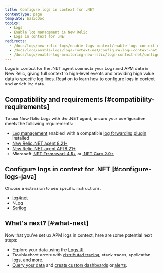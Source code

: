 ```yaml
---
title: Configure logs in context for .NET
contentType: page
template: basicDoc
topics:
  - Logs
  - Enable log management in New Relic
  - Logs in context for .NET
redirects:
  - /docs/logs/new-relic-logs/enable-logs-context/enable-logs-context-net
  - /docs/logs/enable-logs/logs-context-net/configure-logs-context-net
  - /docs/logs/enable-log-monitoring-new-relic/logs-context-net/configure-logs-context-net
---
```


Logs in context for the .NET agent connects your Logs and APM data in New Relic, giving full context to high-level events and providing high value data to specific log lines. Read on to learn how to configure logs in context and enrich log data.

## Compatibility and requirements [#compatibility-requirements]

To use New Relic Logs with the .NET agent, ensure your configuration meets the following requirements:

* [Log management](/docs/introduction-new-relic-logs) enabled, with a compatible [log forwarding plugin](/docs/logs/enable-logs/enable-logs/enable-new-relic-logs#enable-logs) installed
* [New Relic .NET agent 8.21+](https://docs.newrelic.com/docs/release-notes/agent-release-notes/net-release-notes)
* [New Relic .NET agent API 8.21+](https://docs.newrelic.com/docs/agents/net-agent/net-agent-api)
* Microsoft [.NET Framework 4.5+](https://dotnet.microsoft.com/download/dotnet-framework) or [.NET Core 2.0+](https://dotnet.microsoft.com/download/dotnet-core)

## Configure logs in context for .NET [#configure-logs-java]

Choose a extension to see specific instructions:

* [log4net](http://docs.newrelic.com/docs/logs/enable-new-relic-logs/logs-context-net/net-configure-log4net)
* [NLog](https://docs.newrelic.com/docs/logs/enable-new-relic-logs/logs-context-net/net-configure-nlog)
* [Serilog](https://docs.newrelic.com/docs/logs/new-relic-logs/enable-logs-context/enable-logs-context-net-serilog)

## What's next? [#what-next]

Now that you've set up APM logs in context, here are some potential next steps:

* Explore your data using the [Logs UI](/docs/explore-your-data-new-relic-logs-ui).
* Troubleshoot errors with [distributed tracing](/docs/understand-dependencies/distributed-tracing/get-started/introduction-distributed-tracing), stack traces, application logs, and more.
* [Query your data](/docs/using-new-relic/data/understand-data/query-new-relic-data) and [create custom dashboards](/docs/dashboards/new-relic-one-dashboards/get-started/introduction-new-relic-one-dashboards) or [alerts](/docs/alerts/new-relic-alerts/configuring-alert-policies/create-edit-or-find-alert-policy).
